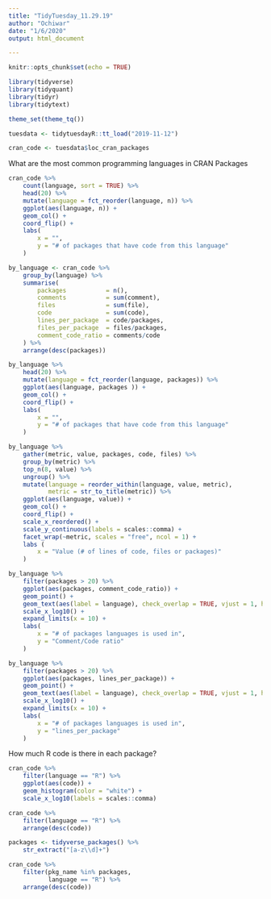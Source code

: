 ```yaml
---
title: "TidyTuesday_11.29.19"
author: "Ochiwar"
date: "1/6/2020"
output: html_document

---
```


```r
knitr::opts_chunk$set(echo = TRUE)
```

```r
library(tidyverse)
library(tidyquant)
library(tidyr)
library(tidytext)

theme_set(theme_tq())

tuesdata <- tidytuesdayR::tt_load("2019-11-12")

cran_code <- tuesdata$loc_cran_packages


```

What are the most common programming languages in CRAN Packages

```r
cran_code %>% 
    count(language, sort = TRUE) %>% 
    head(20) %>% 
    mutate(language = fct_reorder(language, n)) %>% 
    ggplot(aes(language, n)) +
    geom_col() + 
    coord_flip() + 
    labs(
        x = "", 
        y = "# of packages that have code from this language"
    )
```


```r
by_language <- cran_code %>% 
    group_by(language) %>% 
    summarise(
        packages           = n(), 
        comments           = sum(comment),
        files              = sum(file),
        code               = sum(code), 
        lines_per_package  = code/packages,
        files_per_package  = files/packages, 
        comment_code_ratio = comments/code
    ) %>% 
    arrange(desc(packages))
```

```r
by_language %>% 
    head(20) %>% 
    mutate(language = fct_reorder(language, packages)) %>% 
    ggplot(aes(language, packages )) +
    geom_col() + 
    coord_flip() + 
    labs(
        x = "", 
        y = "# of packages that have code from this language"
    )

```

```r
by_language %>% 
    gather(metric, value, packages, code, files) %>% 
    group_by(metric) %>% 
    top_n(8, value) %>% 
    ungroup() %>% 
    mutate(language = reorder_within(language, value, metric), 
           metric = str_to_title(metric)) %>% 
    ggplot(aes(language, value)) +
    geom_col() +
    coord_flip() +
    scale_x_reordered() +
    scale_y_continuous(labels = scales::comma) +
    facet_wrap(~metric, scales = "free", ncol = 1) + 
    labs (
        x = "Value (# of lines of code, files or packages)"
    )
```


```r
by_language %>% 
    filter(packages > 20) %>% 
    ggplot(aes(packages, comment_code_ratio)) + 
    geom_point() +
    geom_text(aes(label = language), check_overlap = TRUE, vjust = 1, hjust = 1, size = 4) +
    scale_x_log10() + 
    expand_limits(x = 10) + 
    labs(
        x = "# of packages languages is used in", 
        y = "Comment/Code ratio"
    )
```

```r
by_language %>% 
    filter(packages > 20) %>% 
    ggplot(aes(packages, lines_per_package)) + 
    geom_point() +
    geom_text(aes(label = language), check_overlap = TRUE, vjust = 1, hjust = 1, size = 4) +
    scale_x_log10() + 
    expand_limits(x = 10) + 
    labs(
        x = "# of packages languages is used in", 
        y = "lines_per_package"
    )
```

How much R code is there in each package?

```r
cran_code %>% 
    filter(language == "R") %>% 
    ggplot(aes(code)) +
    geom_histogram(color = "white") + 
    scale_x_log10(labels = scales::comma)

```

```r
cran_code %>% 
    filter(language == "R") %>% 
    arrange(desc(code)) 
```

```r
packages <- tidyverse_packages() %>% 
    str_extract("[a-z\\d]+")
```

```r
cran_code %>% 
    filter(pkg_name %in% packages, 
           language == "R") %>% 
    arrange(desc(code))
```

